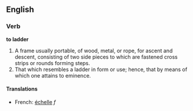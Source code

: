 ==English==

===Verb===

'''to ladder'''

#A frame usually portable, of wood, metal, or rope, for ascent and descent, consisting of two side pieces to which are fastened cross strips or rounds forming steps.
#That which resembles a ladder in form or use; hence, that by means of which one attains to eminence.
====Translations====
*French: [[échelle]] ''f''